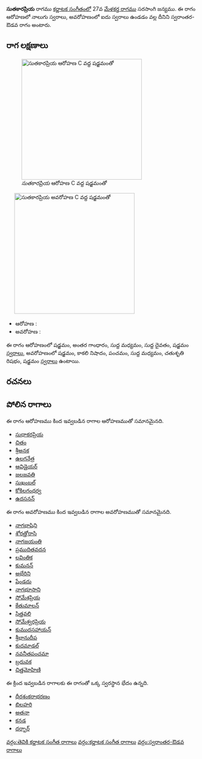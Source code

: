 {{Infobox ragam
	| name          	= సుతకారప్రియ
	| synonym	    	= 
	| mela          	= 
	| chakra        	= 
	| janaka        	= 
	| type          	= స్వరాంతర-ఔడవ
	| arohanam      	= {{svaraC|S|G3|M1|D1|S'}} 
	| avarohanam    	= {{svaraC|S'|N3|P|M1|R2|S}}
	| jeeva         	=
	| chhaya        	=
	| nyasa         	=
	| vishesha      	= 
	| equivalent  		= 
}}
{{కర్ణాటక సంగీత రాగాలు}}
'''సుతకారప్రియ''' రాగము [[కర్ణాటక సంగీతం]]లో 27వ [[మేళకర్త రాగము]] సరసాంగి జన్యము.  ఈ రాగం ఆరోహణలో నాలుగు స్వరాలు, అవరోహణంలో ఐదు స్వరాలు ఉండడం వల్ల దీనిని స్వరాంతర-ఔడవ రాగం అంటారు.


==రాగ లక్షణాలు==
[[Image:sutakarapriya_ar_kb2wiki.png|thumb|right|316px|''సుతకారప్రియ'' ఆరోహణ C వద్ద షడ్జమంతో]]
	[[Image:sutakarapriya_av_kb2wiki.png|thumb|right|316px|''సుతకారప్రియ'' అవరోహణ C వద్ద షడ్జమంతో]]

* ఆరోహణ : {{svaraC|S|G3|M1|D1|S'}} 
* అవరోహణ : {{svaraC|S'|N3|P|M1|R2|S}}

ఈ రాగం ఆరోహణంలో షడ్జమం, అంతర గాంధారం, సుద్ద మధ్యమం, సుద్ద దైవతం, షడ్జమం [[స్వరాలు]], అవరోహణంలో షడ్జమం, కాకలి  నిషాదం, పంచమం, సుద్ద మధ్యమం, చతుశృతి రిషభం, షడ్జమం [[స్వరాలు]] ఉంటాయి.

==రచనలు==



==పోలిన రాగాలు==
ఈ రాగం ఆరోహణము కింద ఇవ్వబడిన రాగాల ఆరోహణముతో సమానమైనది.
* [[సుధాకరప్రియ]]
* [[చితం]]
* [[శ్రీఅనక]]
* [[ఉలగనేత్ర]]
* [[ఆవిడైయర్]]
* [[జలజవతి]]
* [[సుఖంబల్]]
* [[కోకిలగంధర్వ]]
* [[ఉదసనన్]]

ఈ రాగం అవరోహణము కింద ఇవ్వబడిన రాగాల అవరోహణముతో సమానమైనది.
* [[నాగభాషిని]]
* [[శోరత్తోరాసి]]
* [[నాగజయంతి]]
* [[ప్రముదితవదన]]
* [[లవింతిక]]
* [[కుమనన్]]
* [[అభేరిని]]
* [[షేండదు]]
* [[నాగభూసాని]]
* [[సోమేశప్రియ]]
* [[కేతుమాలన్]]
* [[సిత్తవలి]]
* [[సోమేశ్వరప్రియ]]
* [[కుముదసహాయన్]]
* [[శ్రీభానుదీప]]
* [[కుదమాడల్]]
* [[నవనీతపంచమా]]
* [[బ్రదువక]]
* [[చిత్తమోహిణి]]

ఈ క్రింద ఇవ్వబడిన రాగాలకు ఈ రాగంతో ఒక్క స్వరస్థాన భేదం ఉన్నది.
* [[ధీరశంకరాభరణం]]
* [[బిలహరి]]
* [[అతనా]]
* [[కనడ]]
* [[దర్బార్]]



[[వర్గం:తెవికి కర్ణాటక సంగీత రాగాలు]]
[[వర్గం:కర్ణాటక సంగీత రాగాలు]]
[[వర్గం:స్వరాంతర-ఔడవ రాగాలు]]
